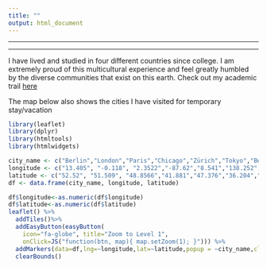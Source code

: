 ```yaml
---
title: ""
output: html_document
---
```


---

---

<link rel="stylesheet" href="styles.css" type="text/css">

<div class="a"> I have lived and studied in four different countries since college. I am extremely proud of this multicultural experience and feel greatly humbled by the diverse communities that exist on this earth. Check out my academic trail [here](files/Path/path.html)

The map below also shows the cities I have visited for temporary stay/vacation </div>


```r
library(leaflet)
library(dplyr)
library(htmltools)
library(htmlwidgets)
```

```r
city_name <- c("Berlin","London","Paris","Chicago","Zürich","Tokyo","Beijing","Milan","Shanghai","New York","Los Angeles","Sydney","Hawaii","Hong Kong")
longitude <- c("13.405", "-0.118", "2.3522","-87.62","8.541","138.252","116.407","9.190","121.473","-73.935","-118.243","151.209","-155.84","114.17")
latitude <- c("52.52", "51.509", "48.8566","41.881","47.376","36.204","39.904","45.464","31.230","40.7306","34.05","-33.865","19.74","22.302")
df <- data.frame(city_name, longitude, latitude)

df$longitude<-as.numeric(df$longitude)
df$latitude<-as.numeric(df$latitude)
leaflet() %>% 
  addTiles()%>%
  addEasyButton(easyButton(
    icon="fa-globe", title="Zoom to Level 1",
    onClick=JS("function(btn, map){ map.setZoom(1); }"))) %>%
  addMarkers(data=df,lng=~longitude,lat=~latitude,popup = ~city_name,clusterOptions = markerClusterOptions()) %>%
  clearBounds() 
```
